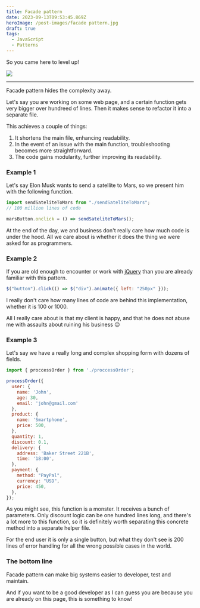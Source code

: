 ```yaml
---
title: Facade pattern
date: 2023-09-13T09:53:45.869Z
heroImage: /post-images/facade pattern.jpg
draft: true
tags:
  - JavaScript
  - Patterns
---
```


So you came here to level up!

![](</post-images/Facade pattern ILLUSTRATION meme.jpg>)

***

Facade pattern hides the complexity away.

Let's say you are working on some web page, and a certain function gets very bigger over hundreed of lines. Then it makes sense to refactor it into a separate file.

This achieves a couple of things:

1. It shortens the main file, enhancing readability.
2. In the event of an issue with the main function, troubleshooting becomes more straightforward.
3. The code gains modularity, further improving its readability.

### Example 1

Let's say Elon Musk wants to send a satellite to Mars, so we present him with the following function.

```javascript
import sendSateliteToMars from "./sendSateliteToMars";
// 100 million lines of code

marsButton.onclick = () => sendSateliteToMars();

```

At the end of the day, we and business don't really care how much code is under the hood. All we care about is whether it does the thing we were asked for as programmers.

### Example 2

If you are old enough to encounter or work with [jQuery](https://jquery.com/) than you are already familiar with this pattern.

```javascript
$("button").click(() => $("div").animate({ left: "250px" }));
```

I really don't care how many lines of code are behind this implementation, whether it is 100 or 1000.

All I really care about is that my client is happy, and that he does not abuse me with assaults about ruining his business 😉

### Example 3

Let's say we have a really long and complex shopping form with dozens of fields.

```javascript
import { proccessOrder } from './proccessOrder';

processOrder({
  user: {
    name: 'John',
    age: 30,
    email: 'john@gmail.com'
  },
  product: {
    name: 'Smartphone',
    price: 500,
  },
  quantity: 1,
  discount: 0.1,
  delivery: {
    address: 'Baker Street 221B',
    time: '18:00',
  },
  payment: {
    method: "PayPal",
    currency: "USD",
    price: 450,
  },
});

```

As you might see, this function is a monster. It receives a bunch of parameters. Only discount logic can be one hundred lines long, and there's a  lot more to this function, so it is definitely worth separating this concrete method into a separate helper file.

For the end user it is only a single button, but what they don't see is 200 lines of error handling for all the wrong possible cases in the world.

### The bottom line

Facade pattern can make big systems easier to developer, test and maintain.

And if you want to be a good developer as I can guess you are because you are already on this page, this is something to know!
